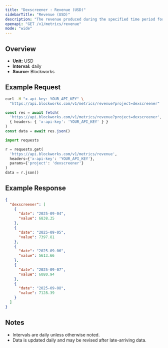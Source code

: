 ```yaml
---
title: "Dexscreener : Revenue (USD)"
sidebarTitle: "Revenue (USD)"
description: "The revenue produced during the specified time period for given project."
openapi: "GET /v1/metrics/revenue"
mode: "wide"
---
```


## Overview

- **Unit:** USD
- **Interval:** daily
- **Source:** Blockworks

## Example Request

<CodeGroup>

```bash cURL
curl -H "x-api-key: YOUR_API_KEY" \
  "https://api.blockworks.com/v1/metrics/revenue?project=dexscreener"
```

```typescript TypeScript
const res = await fetch(
  'https://api.blockworks.com/v1/metrics/revenue?project=dexscreener',
  { headers: { 'x-api-key': 'YOUR_API_KEY' } }
)
const data = await res.json()
```

```python Python
import requests

r = requests.get(
  'https://api.blockworks.com/v1/metrics/revenue',
  headers={'x-api-key': 'YOUR_API_KEY'},
  params={'project': 'dexscreener'}
)
data = r.json()
```

</CodeGroup>

## Example Response

```json
{
  "dexscreener": [
    {
      "date": "2025-09-04",
      "value": 6838.35
    },
    {
      "date": "2025-09-05",
      "value": 7397.81
    },
    {
      "date": "2025-09-06",
      "value": 5613.66
    },
    {
      "date": "2025-09-07",
      "value": 6080.94
    },
    {
      "date": "2025-09-08",
      "value": 7128.39
    }
  ]
}
```

## Notes
- Intervals are daily unless otherwise noted.
- Data is updated daily and may be revised after late-arriving data.
